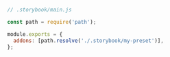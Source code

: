 ```js
// .storybook/main.js

const path = require('path');

module.exports = {
  addons: [path.resolve('./.storybook/my-preset')],
};
```